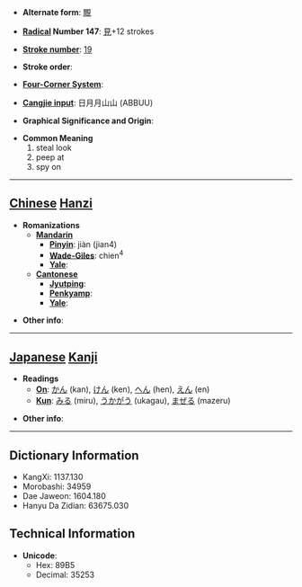 * '''Alternate form''': [[覸]]

* '''[[Wiktionary:Chinese radical index| Radical]] Number 147''': [[Wiktionary:Chinese radical index 見|見]]+12 strokes

* '''[[Wiktionary:Chinese total strokes index|Stroke number]]''': [[Wiktionary:Chinese total strokes index 19|19]]

* '''Stroke order''': 

* '''[[Wiktionary:Chinese four corner index|Four-Corner System]]''': 

* '''[[Wiktionary:Chinese Cangjie index|Cangjie input]]''': 日月月山山 (ABBUU)

* '''Graphical Significance and Origin''': 

* '''Common Meaning'''
*#steal look
*# peep at
*# spy on


----

== [[Chinese]] [[Hanzi]] ==

* '''Romanizations'''
** '''[[Mandarin]]'''
*** '''[[Pinyin]]''': jiàn (jian4)
*** '''[[Wade-Giles]]''': chien<sup>4</sup>
*** '''[[Yale]]''': 
** '''[[Cantonese]]'''
*** '''[[Jyutping]]''':
*** '''[[Penkyamp]]''': 
*** '''[[Yale]]''': 

* '''Other info''': 

----

== [[Japanese]] [[Kanji]] ==

* '''Readings'''
** '''[[On]]''': [[かん]] (kan), [[けん]] (ken), [[へん]] (hen), [[えん]] (en)
** '''[[Kun]]''': [[みる]] (miru), [[うかがう]] (ukagau), [[まぜる]] (mazeru)

* '''Other info''':  

----

== Dictionary Information ==

* KangXi: 1137.130
* Morobashi: 34959
* Dae Jaweon: 1604.180
* Hanyu Da Zidian: 63675.030

== Technical Information ==

* '''Unicode''':
** Hex: 89B5
** Decimal: 35253
